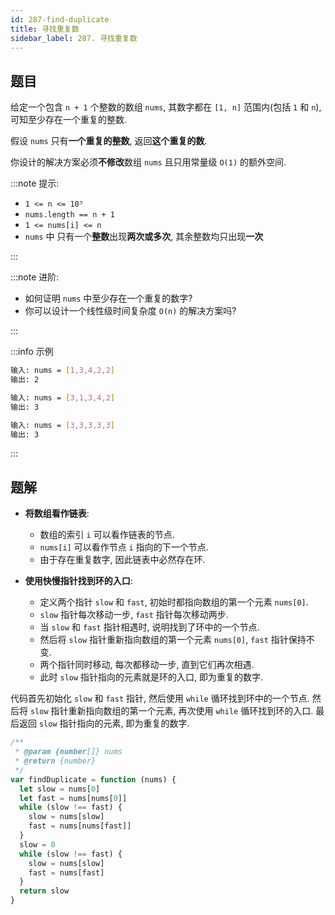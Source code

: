 ```yaml
---
id: 287-find-duplicate
title: 寻找重复数
sidebar_label: 287. 寻找重复数
---
```


## 题目

给定一个包含 `n + 1` 个整数的数组 `nums`, 其数字都在 `[1, n]` 范围内(包括 `1` 和 `n`), 可知至少存在一个重复的整数.

假设 `nums` 只有**一个重复的整数**, 返回**这个重复的数**.

你设计的解决方案必须**不修改**数组 `nums` 且只用常量级 `O(1)` 的额外空间.

:::note 提示:

- `1 <= n <= 10⁵`
- `nums.length == n + 1`
- `1 <= nums[i] <= n`
- `nums` 中 只有一个**整数**出现**两次或多次**, 其余整数均只出现**一次**

:::

:::note 进阶:

- 如何证明 `nums` 中至少存在一个重复的数字?
- 你可以设计一个线性级时间复杂度 `O(n)` 的解决方案吗?

:::

:::info 示例

```bash
输入: nums = [1,3,4,2,2]
输出: 2
```

```bash
输入: nums = [3,1,3,4,2]
输出: 3
```

```bash
输入: nums = [3,3,3,3,3]
输出: 3
```

:::

## 题解

- **将数组看作链表**:

  - 数组的索引 `i` 可以看作链表的节点.
  - `nums[i]` 可以看作节点 `i` 指向的下一个节点.
  - 由于存在重复数字, 因此链表中必然存在环.

- **使用快慢指针找到环的入口**:
  - 定义两个指针 `slow` 和 `fast`, 初始时都指向数组的第一个元素 `nums[0]`.
  - `slow` 指针每次移动一步, `fast` 指针每次移动两步.
  - 当 `slow` 和 `fast` 指针相遇时, 说明找到了环中的一个节点.
  - 然后将 `slow` 指针重新指向数组的第一个元素 `nums[0]`, `fast` 指针保持不变.
  - 两个指针同时移动, 每次都移动一步, 直到它们再次相遇.
  - 此时 `slow` 指针指向的元素就是环的入口, 即为重复的数字.

代码首先初始化 `slow` 和 `fast` 指针, 然后使用 `while` 循环找到环中的一个节点. 然后将 `slow` 指针重新指向数组的第一个元素, 再次使用 `while` 循环找到环的入口. 最后返回 `slow` 指针指向的元素, 即为重复的数字.


```ts
/**
 * @param {number[]} nums
 * @return {number}
 */
var findDuplicate = function (nums) {
  let slow = nums[0]
  let fast = nums[nums[0]]
  while (slow !== fast) {
    slow = nums[slow]
    fast = nums[nums[fast]]
  }
  slow = 0
  while (slow !== fast) {
    slow = nums[slow]
    fast = nums[fast]
  }
  return slow
}
```
